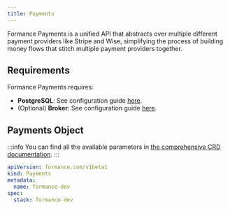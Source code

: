 ```yaml
---
title: Payments
---
```


Formance Payments is a unified API that abstracts over multiple different payment providers like Stripe and Wise, simplifying the process of building money flows that stitch multiple payment providers together.

## Requirements

Formance Payments requires:
- **PostgreSQL**: See configuration guide [here](/next/operator/infra/postgres).
- (Optional) **Broker**: See configuration guide [here](/next/operator/infra/broker).

## Payments Object

:::info
You can find all the available parameters in [the comprehensive CRD documentation](/next/operator/crd#gateway).
:::

```yaml
apiVersion: formance.com/v1beta1
kind: Payments
metadata:
  name: formance-dev
spec:
  stack: formance-dev
```
